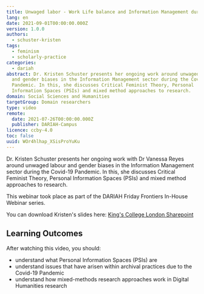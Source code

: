 ```yaml
---
title: Unwaged labor - Work Life balance and Information Management during COVID-19
lang: en
date: 2021-09-01T00:00:00.000Z
version: 1.0.0
authors:
  - schuster-kristen
tags:
  - feminism
  - scholarly-practice
categories:
  - dariah
abstract: Dr. Kristen Schuster presents her ongoing work around unwaged labour
  and gender biases in the Information Management sector during the Covid-19
  Pandemic. In this, she discusses Critical Feminist Theory, Personal
  Information Spaces (PSIs) and mixed method approaches to research.
domain: Social Sciences and Humanities
targetGroup: Domain researchers
type: video
remote:
  date: 2021-07-26T00:00:00.000Z
  publisher: DARIAH-Campus
licence: ccby-4.0
toc: false
uuid: WOr4hlhap_XSisProYuKu
---
```

Dr. Kristen Schuster presents her ongoing work with Dr Vanessa Reyes around unwaged labour and gender biases in the Information Management sector during the Covid-19 Pandemic. In this, she discusses Critical Feminist Theory, Personal Information Spaces (PSIs) and mixed method approaches to research.

This webinar took place as part of the DARIAH Friday Frontiers In-House Webinar series.

You can download Kristen's slides here: [King's College London Sharepoint](https://emckclac-my.sharepoint.com/:p:/g/personal/k1517875_kcl_ac_uk/EY-QHoalhfxOiUAc-M9CsvcBKGhA_Kfff49j_1Im9O7W6g?e=9js4xa)



## Learning Outcomes

After watching this video, you should:

- understand what Personal Information Spaces (PSIs) are
- understand issues that have arisen within archival practices due to the Covid-19 Pandemic
- understand how mixed-methods research approaches work in Digital Humanities
  research

<VideoCard provider="youtube" id="rd26Ofnapes" title="Unwaged Labor" image="images/kristen-friday-frontiers.png" />